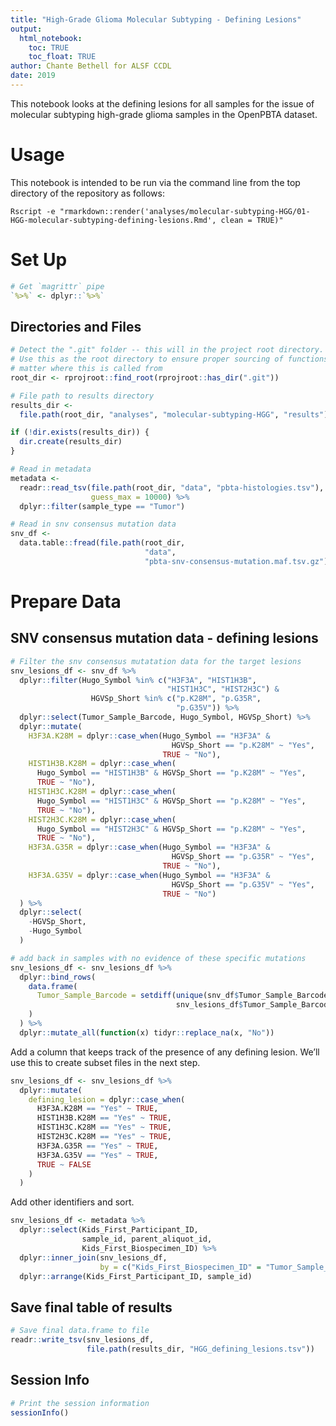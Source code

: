```yaml
---
title: "High-Grade Glioma Molecular Subtyping - Defining Lesions"
output: 
  html_notebook:
    toc: TRUE
    toc_float: TRUE
author: Chante Bethell for ALSF CCDL
date: 2019
---
```


This notebook looks at the defining lesions for all samples for the issue of 
molecular subtyping high-grade glioma samples in the OpenPBTA dataset. 

# Usage

This notebook is intended to be run via the command line from the top directory
of the repository as follows:

```
Rscript -e "rmarkdown::render('analyses/molecular-subtyping-HGG/01-HGG-molecular-subtyping-defining-lesions.Rmd', clean = TRUE)"
```

# Set Up

```r
# Get `magrittr` pipe
`%>%` <- dplyr::`%>%`
```

## Directories and Files

```r
# Detect the ".git" folder -- this will in the project root directory.
# Use this as the root directory to ensure proper sourcing of functions no
# matter where this is called from
root_dir <- rprojroot::find_root(rprojroot::has_dir(".git"))

# File path to results directory
results_dir <-
  file.path(root_dir, "analyses", "molecular-subtyping-HGG", "results")

if (!dir.exists(results_dir)) {
  dir.create(results_dir)
}

# Read in metadata
metadata <-
  readr::read_tsv(file.path(root_dir, "data", "pbta-histologies.tsv"), 
                  guess_max = 10000) %>%
  dplyr::filter(sample_type == "Tumor") 

# Read in snv consensus mutation data
snv_df <-
  data.table::fread(file.path(root_dir,
                              "data",
                              "pbta-snv-consensus-mutation.maf.tsv.gz"))
```

# Prepare Data 

## SNV consensus mutation data - defining lesions

```r
# Filter the snv consensus mutatation data for the target lesions
snv_lesions_df <- snv_df %>%
  dplyr::filter(Hugo_Symbol %in% c("H3F3A", "HIST1H3B",
                                   "HIST1H3C", "HIST2H3C") &
                  HGVSp_Short %in% c("p.K28M", "p.G35R",
                                     "p.G35V")) %>%
  dplyr::select(Tumor_Sample_Barcode, Hugo_Symbol, HGVSp_Short) %>%
  dplyr::mutate(
    H3F3A.K28M = dplyr::case_when(Hugo_Symbol == "H3F3A" &
                                    HGVSp_Short == "p.K28M" ~ "Yes",
                                  TRUE ~ "No"),
    HIST1H3B.K28M = dplyr::case_when(
      Hugo_Symbol == "HIST1H3B" & HGVSp_Short == "p.K28M" ~ "Yes",
      TRUE ~ "No"),
    HIST1H3C.K28M = dplyr::case_when(
      Hugo_Symbol == "HIST1H3C" & HGVSp_Short == "p.K28M" ~ "Yes",
      TRUE ~ "No"),
    HIST2H3C.K28M = dplyr::case_when(
      Hugo_Symbol == "HIST2H3C" & HGVSp_Short == "p.K28M" ~ "Yes",
      TRUE ~ "No"),
    H3F3A.G35R = dplyr::case_when(Hugo_Symbol == "H3F3A" &
                                    HGVSp_Short == "p.G35R" ~ "Yes",
                                  TRUE ~ "No"),
    H3F3A.G35V = dplyr::case_when(Hugo_Symbol == "H3F3A" &
                                    HGVSp_Short == "p.G35V" ~ "Yes",
                                  TRUE ~ "No")
  ) %>%
  dplyr::select(
    -HGVSp_Short,
    -Hugo_Symbol
  ) 

# add back in samples with no evidence of these specific mutations
snv_lesions_df <- snv_lesions_df %>%
  dplyr::bind_rows(
    data.frame(
      Tumor_Sample_Barcode = setdiff(unique(snv_df$Tumor_Sample_Barcode),
                                     snv_lesions_df$Tumor_Sample_Barcode)
    )
  ) %>%
  dplyr::mutate_all(function(x) tidyr::replace_na(x, "No"))
```

Add a column that keeps track of the presence of any defining lesion.
We'll use this to create subset files in the next step.

```r
snv_lesions_df <- snv_lesions_df %>%
  dplyr::mutate(
    defining_lesion = dplyr::case_when(
      H3F3A.K28M == "Yes" ~ TRUE,
      HIST1H3B.K28M == "Yes" ~ TRUE,
      HIST1H3C.K28M == "Yes" ~ TRUE,
      HIST2H3C.K28M == "Yes" ~ TRUE,
      H3F3A.G35R == "Yes" ~ TRUE,
      H3F3A.G35V == "Yes" ~ TRUE,
      TRUE ~ FALSE
    )
  )
```

Add other identifiers and sort.

```r
snv_lesions_df <- metadata %>%
  dplyr::select(Kids_First_Participant_ID, 
                sample_id, parent_aliquot_id,
                Kids_First_Biospecimen_ID) %>%
  dplyr::inner_join(snv_lesions_df,
                    by = c("Kids_First_Biospecimen_ID" = "Tumor_Sample_Barcode")) %>%
  dplyr::arrange(Kids_First_Participant_ID, sample_id)
```


## Save final table of results

```r
# Save final data.frame to file
readr::write_tsv(snv_lesions_df,
                 file.path(results_dir, "HGG_defining_lesions.tsv"))
```

## Session Info

```r
# Print the session information
sessionInfo()
```

